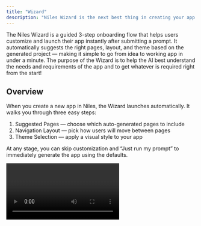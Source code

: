```yaml
---
title: "Wizard"
description: "Niles Wizard is the next best thing in creating your app!"
---
```


The Niles Wizard is a guided 3-step onboarding flow that helps users customize and launch their app instantly after submitting a prompt. It automatically suggests the right pages, layout, and theme based on the generated project — making it simple to go from idea to working app in under a minute. The purpose of the Wizard is to help the AI best understand the needs and requirements of the app and to get whatever is required right from the start!

## Overview

When you create a new app in Niles, the Wizard launches automatically. It walks you through three easy steps:

1. Suggested Pages — choose which auto-generated pages to include
2. Navigation Layout — pick how users will move between pages
3. Theme Selection — apply a visual style to your app

At any stage, you can skip customization and “Just run my prompt” to immediately generate the app using the defaults.

<video> 

## Step 1 — Suggested Pages

![Screenshot2025 10 17at14 07 52 Pn](/images/Screenshot2025-10-17at14.07.52.png)

Goal: Define your app’s structure.

Based on your initial prompt, Niles suggests a set of relevant pages (for example, “Home”, “Workout”, “Progress”, “Nutrition”, “Settings”). Each page is preconfigured with layout and content suited to your app type.

You can select or deselect suggested pages, add custom pages later via the Editor, or remove pages that you don't want to include in your app.

<Note>
  Tip: You can always edit or rename pages after generation.
</Note>

## Step 2 — Navigation Layout

![Screenshot 2025-10-17 at 14.10.11.png](/images/Screenshot2025-10-17at14.10.11.png)

Goal: Choose how users navigate your app.

You can select between three layout styles:

| **Layout**         | **Description**                                                                            |
| ------------------ | ------------------------------------------------------------------------------------------ |
| None               | No navigation. A clean, single-page flow — ideal for focused experiences or landing pages. |
| Top Navigation Bar | A horizontal bar at the top. Great for apps with 3–5 core pages.                           |
| Sidebar Navigation | A vertical menu on the left. Recommended for dashboard-style apps or multi-section tools.  |

Once selected, the navigation structure is automatically integrated into your app’s generated code.

## Step 3 — Theme Selection

![Screenshot 2025-10-17 at 14.15.50.png](/images/Screenshot2025-10-17at14.15.50.png)

Goal: Choose the look and feel of your app.

Select a predefined theme from Niles’ built-in style library. Each theme defines its own color palette, typography, and shadow system, powered by OKLCH color space for consistent brightness and contrast.

<Note>
  You Can always change and modify the theme and design using the design Theme tab at the top of the chat.
</Note>
